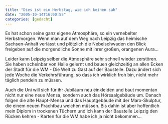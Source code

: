 ```yaml
---
title: "Dies ist ein Herbstag, wie ich keinen sah"
date: "2005-10-14T16:00:55"
categories: [gedacht]
---
```


Es hat schon seine ganz eigene Atmosphäre, so ein vernebelter Herbstmorgen. Wenn man auf dem Weg nach Leipzig das heimische Sachsen-Anhalt verlässt und plötzlich die Nebelschwaden den Blick freigeben auf die morgendliche Sonne mit ihrer großen, orangenen Aura...

Leider kann Leipzig selber die Atmosphäre sehr schnell wieder zerstören. Sie haben scheinbar von Halle gelernt und bauen gleichzeitig an allen Ecken der Stadt für die WM - Die Welt zu Gast auf der Baustelle. Dazu ändert sich jede Woche die Verkehrsführung, so dass ich wirklich froh bin, nicht mehr täglich pendeln zu müssen.

Auch die Uni will sich für ihr Jubiläum neu einkleiden und baut momentan nicht nur eine neue Mensa, sondern auch das Hörsaalgebäude um. Danach folgen die alte Haupt-Mensa und das Hauptgebäude mit der Marx-Skulptur, die einem neuen Prachtbau weichen müssen. Bis dahin ist aber hoffentlich mein Diplom in trockenen Tüchern und ich kann der Baustelle Leipzig den Rücken kehren - Karten für die WM habe ich ja nicht bekommen...
